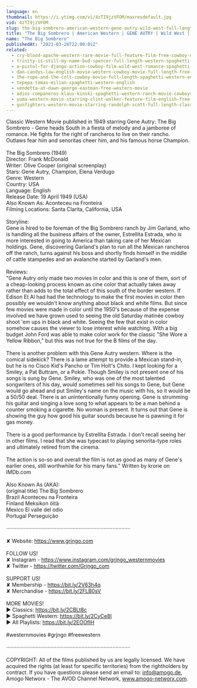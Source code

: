```yaml
---
language: en
thumbnail: https://i.ytimg.com/vi/4zTI9jzVFOM/maxresdefault.jpg
vid: 4zTI9jzVFOM
slug: the-big-sombrero-american-western-gene-autry-wild-west-full-length-english
title: "The Big Sombrero | American Western | GENE AUTRY | Wild West | Full Length | English"
name: "The Big Sombrero"
publishedAt: "2021-03-28T22:00:01Z"
related:
  - cry-blood-apache-western-rare-movie-full-feature-film-free-cowboy-movie
  - trinity-is-still-my-name-bud-spencer-full-length-western-spaghetti-western-full-movie
  - a-pistol-for-django-action-cowboy-film-wild-west-romance-spaghetti-movie-full-length
  - dan-candys-law-english-movie-western-cowboy-movie-full-length-free-movie-on-youtube
  - the-rope-and-the-colt-cowboy-movie-full-length-spaghetti-western-english-free-full-westerns
  - tepepa-tomas-milian-spaghetti-western-english
  - vendetta-at-dawn-george-eastman-free-western-movie
  - adios-companeros-klaus-kinski-spaghetti-western-ranch-movie-cowboys
  - yuma-western-movie-starring-clint-walker-feature-film-english-free-movie-full-length-youtube
  - gunfighters-western-movie-starring-randolph-scott-full-length-classic-feature-film-english
---
```


Classic Western Movie published in 1949 starring Gene Autry: The Big Sombrero - Gene heads South in a fiesta of melody and a jamboree of romance. He fights for the right of rancheros to live on their rancho. Outlaws fear him and senoritas cheer him, and his famous horse Champion.<br />
<br />
The Big Sombrero (1949)<br />
Director: Frank McDonald<br />
Writer: Olive Cooper (original screenplay)<br />
Stars: Gene Autry, Champion, Elena Verdugo<br />
Genre: Western<br />
Country: USA<br />
Language: English<br />
Release Date: 19 April 1949 (USA) <br />
Also Known As: Aconteceu na Fronteira <br />
Filming Locations: Santa Clarita, California, USA<br />
<br />
Storyline:<br />
Gene is hired to be foreman of the Big Sombrero ranch by Jim Garland, who is handling all the business affairs of the owner, Estrellita Estrada, who is more interested in going to America than taking care of her Mexican holdings. Gene, discovering Garland's plan to run all the Mexican rancheros off the ranch, turns against his boss and shortly finds himself in the middle of cattle stampedes and an avalanche started by Garland's men.<br />
<br />
Reviews:<br />
"Gene Autry only made two movies in color and this is one of them, sort of a cheap-looking process known as cine color that actually takes away rather than adds to the total effect of this south of the border western. If Edison Et Al had had the technology to make the first movies in color then possibly we wouldn't know anything about black and white films. But since few movies were made in color until the 1950's because of the expense involved we have grown used to seeing the old Saturday matinée cowboy shoot 'em ups in black and white. Seeing the few that exist in color somehow causes the viewer to lose interest while watching. With a big budget John Ford was able to make color work for the classic "She Wore a Yellow Ribbon," but this was not true for the B films of the day.<br />
<br />
There is another problem with this Gene Autry western. Where is the comical sidekick? There is a lame attempt to provide a Mexican stand-in, but he is no Cisco Kid's Pancho or Tim Holt's Chito. I kept looking for a Smiley, a Pat Buttram, or a Pokie. Though Smiley is not present one of his songs is sung by Gene. Smiley, who was one of the most talented songwriters of his day, would sometimes sell his songs to Gene, but Gene would go ahead and put Smiley's name on the music with his, so it would be a 50/50 deal. There is an unintentionally funny opening. Gene is strumming his guitar and singing a love song to what appears to be a man behind a counter smoking a cigarette. No woman is present. It turns out that Gene is showing the guy how good his guitar sounds because he is pawning it for gas money.<br />
<br />
There is a good performance by Estrellita Estrada. I don't recall seeing her in other films. I read that she was typecast to playing senorita-type roles and ultimately retired from the cinema.<br />
<br />
The action is so-so and overall the film is not as good as many of Gene's earlier ones, still worthwhile for his many fans." Written by krorie on IMDb.com <br />
<br />
Also Known As (AKA):<br />
(original title) The Big Sombrero<br />
Brazil Aconteceu na Fronteira<br />
Finland Meksikon öitä<br />
Mexico El valle del odio<br />
Portugal Perseguição<br />
<br />
····················································································<br />
<br />
✘ Website: https://www.grjngo.com<br />
<br />
FOLLOW US!<br />
✘ Instagram - https://www.instagram.com/grjngo_westernmovies<br />
✘ Twitter - https://twitter.com/Grjngo_com<br />
<br />
SUPPORT US!<br />
✘ Membership - https://bit.ly/2V63h4q<br />
✘ Merchandise - https://bit.ly/2FLB0sV<br />
<br />
MORE MOVIES! <br />
► Classics: https://bit.ly/2CBLt8c <br />
► Spaghetti Western: https://bit.ly/2CyCe8I <br />
► All Playlists: https://bit.ly/2EOOfIH <br />
<br />
#westernmovies #grjngo #freewestern<br />
<br />
····················································································<br />
<br />
COPYRIGHT: All of the films published by us are legally licensed. We have acquired the rights (at least for specific territories) from the rightholders by contract. If you have questions please send an email to: info@amogo.de, Amogo Networx - The AVOD Channel Network, www.amogo-networx.com.